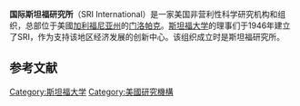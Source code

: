 {{Expand language|1=en|time=2020-09-29T09:19:37+00:00}}
{{Infobox company
| name              =  SRI International
| logo              =  
| image             =  
| image_caption     =  Entrance to SRI International headquarters in Menlo Park
| type      = [[501(c)組織|501(c)組織]] [[非營利組織|非營利組織]] [[科学方法|科学方法]] [[研究中心|研究中心]]
| foundation        = [[门洛帕克_(加利福尼亚州)|门洛帕克]]<br />({{Start date and age|1946}})
|former_names  = Stanford Research Institute<br />(1946–70)
| founder           =  Trustees of [[史丹佛大學|史丹佛大學]]
| location          =  333 Ravenswood Avenue<br />[[门洛帕克_(加利福尼亚州)|门洛帕克]], {{nowrap|United States}}
| area_served       =  

| industry          =  {{unbulleted list|[[研究開發|研究開發]]}}
| products          =  
| services          =  {{unbulleted list|[[Scientific_research|Scientific research]]}}

| operating_income  =  
| net_income        =  
| assets            =  
| equity            =  
| num_employees     =  2100 (as of February 2015)<ref name="about"/>
| subsid            =  
| homepage          =  {{URL|sri.com}}
}}
'''国际斯坦福研究所'''（SRI International）是一家美国非营利性科学研究机构和组织，总部位于美國[[加利福尼亚州|加利福尼亚州]]的[[门洛帕克_(加利福尼亚州)|门洛帕克]]。[[斯坦福大学|斯坦福大学]]的理事们于1946年建立了SRI，作为支持该地区经济发展的创新中心。该组织成立时是斯坦福研究所。

==参考文献==
{{reflist}}

[[Category:斯坦福大学|Category:斯坦福大学]]
[[Category:美國研究機構|Category:美國研究機構]]